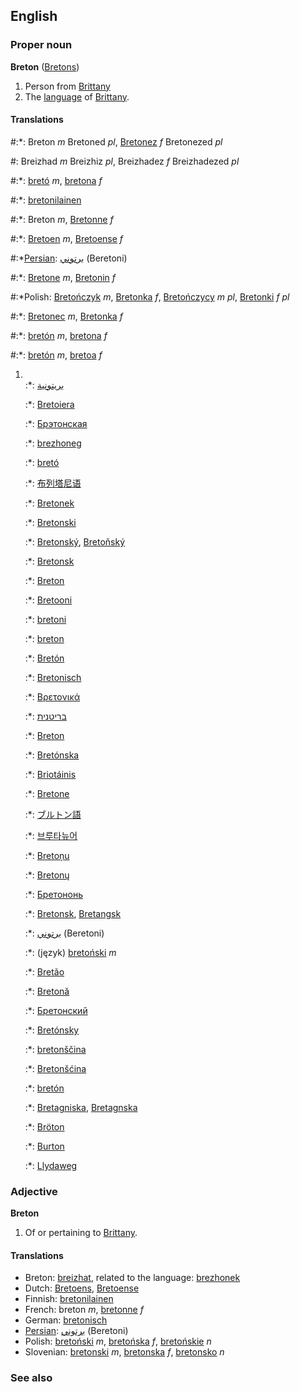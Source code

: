 ==English==
===Proper noun===
'''Breton''' ([[Bretons]])

# Person from [[Brittany]]
# The [[language]] of [[w:Brittany|Brittany]].

====Translations====
#:*{{br}}: Breton ''m'' Bretoned ''pl'', [[Bretonez]] ''f'' Bretonezed ''pl''
#: Breizhad ''m'' Breizhiz ''pl'', Breizhadez ''f'' Breizhadezed ''pl''
#:*{{ca}}: [[bretó]] ''m'', [[bretona]] ''f''
#:*{{fi}}: [[bretonilainen]]
#:*{{fr}}: Breton ''m'', [[Bretonne]] ''f''
#:*{{nl}}: [[Bretoen]] ''m'', [[Bretoense]] ''f''
#:*[[Persian]]: [[برتوني]] (Beretoni)
#:*{{de}}: [[Bretone]] ''m'', [[Bretonin]] ''f''
#:*Polish: [[Bretończyk]] ''m'', [[Bretonka]] ''f'', [[Bretończycy]] ''m pl'', [[Bretonki]] ''f pl''
#:*{{sl}}: [[Bretonec]] ''m'', [[Bretonka]] ''f''
#:*{{es}}: [[bretón]] ''m'', [[bretona]] ''f''
#:*{{gl}}: [[bretón]] ''m'', [[bretoa]] ''f''
#<br>
#:*{{ar}}: [[بريتونية]]
#:*{{eu}}: [[Bretoiera]]
#:*{{be}}: [[Брэтонская]]
#:*{{br}}: [[brezhoneg]] {{m}}
#:*{{ca}}: [[bretó]] {{m}}
#:*{{zh}}: [[布列塔尼语]]
#:*{{kw}}: [[Bretonek]]
#:*{{hr}}: [[Bretonski]]
#:*{{cs}}: [[Bretonský]], [[Bretoňský]]
#:*{{da}}: [[Bretonsk]]
#:*{{en}}: [[Breton]]
#:*{{et}}: [[Bretooni]]
#:*{{fi}}: [[bretoni]]
#:*{{fr}}: [[breton]] {{m}}
#:*{{ga}}: [[Bretón]] {{m}}
#:*{{de}}: [[Bretonisch]] {{n}} 
#:*{{el}}: [[Βρετονικά]]
#:*{{he}}: [[בריטנית]]
#:*{{hu}}: [[Breton]]
#:*{{is}}: [[Bretónska]]
#:*{{ga}}: [[Briotáinis]]
#:*{{it}}: [[Bretone]]
#:*{{ja}}: [[ブルトン語]]
#:*{{ko}}: [[브루타뉴어]]
#:*{{lv}}: [[Bretoņu]]
#:*{{lt}}: [[Bretonų]]
#:*{{mdf}}: [[Бретононь]]
#:*{{no}}: [[Bretonsk]], [[Bretangsk]]
#:*{{fa}}: [[برتوني]] (Beretoni)
#:*{{pl}}: (język) [[bretoński]] ''m''
#:*{{pt}}: [[Bretão]]
#:*{{ro}}: [[Bretonă]]
#:*{{ru}}: [[Бретонский]]
#:*{{sk}}: [[Bretónsky]]
#:*{{sl}}: [[bretonščina]] {{f}}
#:*{{wen}}: [[Bretonšćina]]
#:*{{es}}: [[bretón]] {{m}}
#:*{{sv}}: [[Bretagniska]], [[Bretagnska]]
#:*{{tr}}: [[Bröton]]
#:*{{wa}}: [[Burton]]
#:*{{cy}}: [[Llydaweg]]

===Adjective===
'''Breton'''

# Of or pertaining to [[Brittany]].

====Translations====
*Breton: [[breizhat]], related to the language: [[brezhonek]]
*Dutch: [[Bretoens]], [[Bretoense]]
*Finnish: [[bretonilainen]]
*French: breton ''m'', [[bretonne]] ''f''
*German: [[bretonisch]]
*[[Persian]]: [[برتوني]] (Beretoni)
*Polish: [[bretoński]] ''m'', [[bretońska]] ''f'', [[bretońskie]] ''n''
*Slovenian: [[bretonski]] ''m'', [[bretonska]] ''f'', [[bretonsko]] ''n''

===See also===
{{Interwiktionary|code=br}}
{{Wikipedia}}
